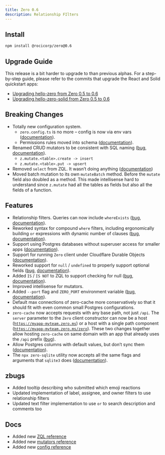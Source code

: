 ```yaml
---
title: Zero 0.6
description: Relationship FIlters
---
```


## Install

```bash
npm install @rocicorp/zero@0.6
```

## Upgrade Guide

This release is a bit harder to upgrade to than previous alphas. For a step-by-step guide, please refer to the commits that upgrade the React and Solid quickstart apps:

- [Upgrading hello-zero from Zero 0.5 to 0.6](https://github.com/rocicorp/hello-zero/compare/ee837552be8419fbcbe4c5887609c89a7b1c4e07...8a0d29149bac0ab10aa25de3ebdb25ab70bc0d96)
- [Upgrading hello-zero-solid from Zero 0.5 to 0.6](https://github.com/rocicorp/hello-zero-solid/compare/79405b2da06b059a184abec69fdc20f071c58c4d...f4fed1ab7555bdd3bc131536863d60e799de571a)

## Breaking Changes

- Totally new configuration system.
    - `zero.config.ts` is no more – config is now via env vars ([documentation](/docs/zero-cache-config)).
    - Permissions rules moved into schema ([documentation](/docs/auth#permissions)).
- Renamed CRUD mutators to be consistent with SQL naming ([bug](https://bugs.rocicorp.dev/issue/3144), [documentation](/docs/writing-data)).
    - `z.mutate.<table>.create -> insert`
    - `z.mutate.<table>.put -> upsert`
- Removed `select` from ZQL. It wasn’t doing anything ([documentation](/docs/reading-data))
- Moved batch mutation to its own `mutateBatch` method. Before the `mutate` field also doubled as a method. This made intellisense hard to understand since `z.mutate` had all the tables as fields but also all the fields of a function.

## Features

- Relationship filters. Queries can now include `whereExists` ([bug](https://bugs.rocicorp.dev/issue/3039), [documentation](/docs/reading-data#relationship-filters)).
- Reworked syntax for compound `where` filters, including ergonomically building `or` expressions with dynamic number of clauses ([bug](https://bugs.rocicorp.dev/issue/3104), [documentation](/docs/reading-data#compound-filters)).
- Support using Postgres databases without superuser access for smaller apps ([documentation](/docs/connecting-to-postgres)).
- Support for running `Zero` client under Cloudflare Durable Objects ([documentation](/docs/samples#hello-zero-do)).
- Reworked support for `null` / `undefined` to properly support optional fields ([bug](https://bugs.rocicorp.dev/issue/3114), [documentation](/docs/zero-schema#optional-columns)).
- Added `IS` / `IS NOT` to ZQL to support checking for null ([bug](https://bugs.rocicorp.dev/issue/3028), [documentation](/docs/reading-data#comparing-to-null)).
- Improved intellisense for mutators.
- Added `--port` flag and `ZERO_PORT` environment variable ([bug](https://bugs.rocicorp.dev/issue/3031), [documentation](/docs/zero-cache-config)).
- Default max connections of zero-cache more conservatively so that it should fit with even common small Postgres configurations.
- `zero-cache` now accepts requests with any base path, not just `/api`. The `server` parameter to the `Zero` client constructor can now be a host ([`https://myapp-myteam.zero.ms`](https://myapp-myteam.zero.ms/)) or a host with a single path component ([`https://myapp-myteam.zero.ms/zero`](https://myapp-myteam.zero.ms/zero)). These two changes together allow hosting `zero-cache` on same domain with an app that already uses the `/api` prefix ([bug](https://bugs.rocicorp.dev/issue/3115)).
- Allow Postgres columns with default values, but don’t sync them ([documentation](/docs/postgres-support#column-defaults)).
- The `npx zero-sqlite` utility now accepts all the same flags and arguments that `sqlite3` does ([documentation](/docs/recipes#debugging-replication)).

## zbugs

- Added tooltip describing who submitted which emoji reactions
- Updated implementation of label, assignee, and owner filters to use relationship filters
- Updated text filter implementation to use `or` to search description and comments too

## Docs

- Added new [ZQL reference](/docs/reading-data)
- Added new [mutators reference](/docs/writing-data)
- Added new [config reference](/docs/zero-cache-config)